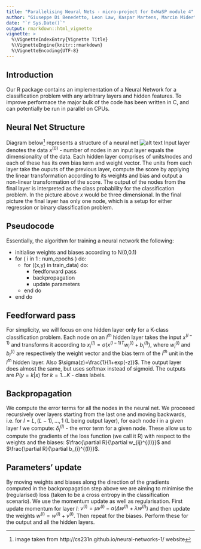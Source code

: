 ```yaml
---
title: "Parallelising Neural Nets - micro-project for OxWaSP module 4"
author: "Giuseppe Di Benedetto, Leon Law, Kaspar Martens, Marcin Mider"
date: "`r Sys.Date()`"
output: rmarkdown::html_vignette
vignette: >
  %\VignetteIndexEntry{Vignette Title}
  %\VignetteEngine{knitr::rmarkdown}
  %\VignetteEncoding{UTF-8}
---
```

## Introduction
Our R package contains an implementation of a Neural Network for a classification problem with any arbitrary layers and hidden features. To improve performace the major bulk of the code has been written in C, and can potentially be run in parallel on CPUs.

## Neural Net Structure
Diagram below^[image taken from http://cs231n.github.io/neural-networks-1/ website] represents a structure of a neural net
![alt text](../figures/neural_net2.jpeg)
Input layer denotes the data $x^{(0)}$ - number of nodes in an input layer equals the dimensionality of the data. Each hidden layer comprises of units/nodes and each of these has its own bias term and weight vector. The units from each layer take the ouputs of the previous layer, compute the score by applying the linear transformation according to its weights and bias and output a non-linear transformation of the score. The output of the nodes from the final layer is interpreted as the class probability for the classification problem. In the picture above $x$ would be three dimensional. In the final picture the final layer has only one node, which is a setup for either regression or binary classification problem. 

## Pseudocode
Essentially, the algorithm for training a neural network the following:

* initialise weights and biases according to N(0,0.1)
* for ( i in 1 : num_epochs ) do:
    * for ((x,y) in train_data) do:
        * feedforward pass
        * backpropagation
        * update parameters
    * end do
* end do

## Feedforward pass
For simplicity, we will focus on one hidden layer only for a K-class classification problem.
Each node on an $l^{th}$ hidden layer takes the input $x^{(l-1)}$ and transforms it according to $x_i^{(l)}=\sigma(x^{(l-1)T} w_i^{(l)}+b_i^{(l)})$, where $w_i^{(l)}$ and $b_i^{(l)}$ are respectively the weight vector and the bias term of the $i^{th}$ unit in the $l^{th}$ hidden layer. Also $\sigma(z)=\frac{1}{1+exp(-z)}$. The output layer does almost the same, but uses softmax instead of sigmoid. The outputs are $P(y = k|x)$ for $k=1\dots K$ - class labels.

## Backpropagation
We compute the error terms for all the nodes in the neural net. We proceeed recursively over layers starting from the last one and moving backwards, i.e. for $l=L,(L-1),\dots,1$ (L being output layer), for each node $i$ in a given layer $l$ we compute: $\delta_i^{(l)}$ - the error term for a given node. These allow us to compute the gradients of the loss function (we call it R) with respect to the weights and the biases: $\frac{\partial R}{\partial w_{ij}^{(l)}}$ and $\frac{\partial R}{\partial b_{i}^{(l)}}$.

## Parameters' update
By moving weights and biases along the direction of the gradients computed in the backpropagation step above we are aiming to minimise the  (regularised) loss (taken to be a cross entropy in the classification scenario). We use the momentum update as well as regularisation. First update momentum for layer $l$: $v^{(l)} = \mu v^{(l)} - \alpha(\Delta w^{(l)}+\lambda w^{(l)})$ and then update the weights $w^{(l)} = w^{(l)} +v^{(l)}$. Then repeat for the biases. Perform these for the output and all the hidden layers.
